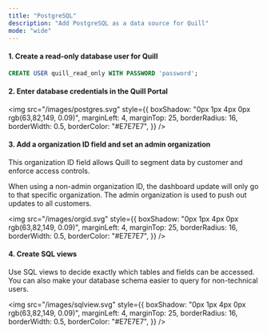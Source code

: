 ```yaml
---
title: "PostgreSQL"
description: "Add PostgreSQL as a data source for Quill"
mode: "wide"
---
```


#### 1. Create a read-only database user for Quill

```sql
CREATE USER quill_read_only WITH PASSWORD 'password';
```

#### 2. Enter database credentials in the Quill Portal

<img
  src="/images/postgres.svg"
  style={{
    boxShadow: "0px 1px 4px 0px rgb(63,82,149, 0.09)",
    marginLeft: 4,
    marginTop: 25,
    borderRadius: 16,
    borderWidth: 0.5,
    borderColor: "#E7E7E7",
  }}
/>

#### 3. Add a organization ID field and set an admin organization

This organization ID field allows Quill to segment data by customer and enforce access controls.

When using a non-admin organization ID, the dashboard update will only go to that specific organization. The admin organization is used to push out updates to all customers.

<img
  src="/images/orgid.svg"
  style={{
    boxShadow: "0px 1px 4px 0px rgb(63,82,149, 0.09)",
    marginLeft: 4,
    marginTop: 25,
    borderRadius: 16,
    borderWidth: 0.5,
    borderColor: "#E7E7E7",
  }}
/>

#### 4. Create SQL views

Use SQL views to decide exactly which tables and fields can be accessed. You can also make your database schema easier to query for non-technical users.

<img
  src="/images/sqlview.svg"
  style={{
    boxShadow: "0px 1px 4px 0px rgb(63,82,149, 0.09)",
    marginLeft: 4,
    marginTop: 25,
    borderRadius: 16,
    borderWidth: 0.5,
    borderColor: "#E7E7E7",
  }}
/>
